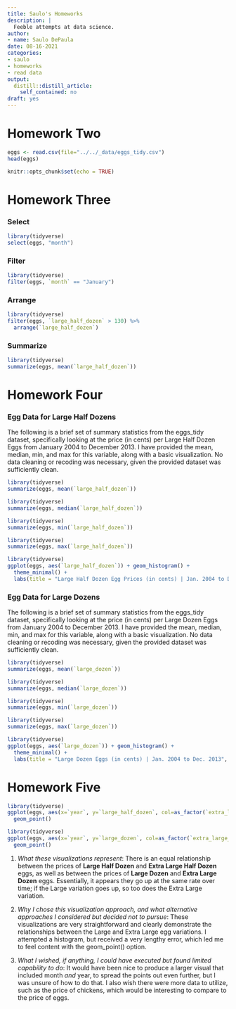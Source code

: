 ```yaml
---
title: Saulo's Homeworks
description: |
  Feeble attempts at data science.
author:
- name: Saulo DePaula
date: 08-16-2021
categories:
- saulo
- homeworks
- read data
output:
  distill::distill_article:
    self_contained: no
draft: yes
---
```

# Homework Two

```r
eggs <- read.csv(file="../../_data/eggs_tidy.csv")
head(eggs)
```

```r
knitr::opts_chunk$set(echo = TRUE)
```

# Homework Three

### Select
```r
library(tidyverse)
select(eggs, "month")
```

### Filter
```r
library(tidyverse)
filter(eggs, `month` == "January")
```

### Arrange
```r
library(tidyverse)
filter(eggs, `large_half_dozen` > 130) %>%
  arrange(`large_half_dozen`)
```

### Summarize
```r
library(tidyverse)
summarize(eggs, mean(`large_half_dozen`))
```

# Homework Four

### Egg Data for Large Half Dozens
The following is a brief set of summary statistics from the eggs_tidy dataset, specifically looking at the price (in cents) per Large Half Dozen Eggs from January 2004 to December 2013. I have provided the mean, median, min, and max for this variable, along with a basic visualization. No data cleaning or recoding was necessary, given the provided dataset was sufficiently clean. 

```r
library(tidyverse)
summarize(eggs, mean(`large_half_dozen`))
```

```r
library(tidyverse)
summarize(eggs, median(`large_half_dozen`))
```

```R
library(tidyverse)
summarize(eggs, min(`large_half_dozen`))
```

```R
library(tidyverse)
summarize(eggs, max(`large_half_dozen`))
```

```R
library(tidyverse)
ggplot(eggs, aes(`large_half_dozen`)) + geom_histogram() +
  theme_minimal() +
  labs(title = "Large Half Dozen Egg Prices (in cents) | Jan. 2004 to Dec. 2013", y = "Count of Occurances", x= "Count of Eggs")
```

### Egg Data for Large Dozens
The following is a brief set of summary statistics from the eggs_tidy dataset, specifically looking at the price (in cents) per Large Dozen Eggs from January 2004 to December 2013. I have provided the mean, median, min, and max for this variable, along with a basic visualization. No data cleaning or recoding was necessary, given the provided dataset was sufficiently clean. 

```r
library(tidyverse)
summarize(eggs, mean(`large_dozen`))
```

```r
library(tidyverse)
summarize(eggs, median(`large_dozen`))
```

```R
library(tidyverse)
summarize(eggs, min(`large_dozen`))
```

```R
library(tidyverse)
summarize(eggs, max(`large_dozen`))
```

```R
library(tidyverse)
ggplot(eggs, aes(`large_dozen`)) + geom_histogram() +
  theme_minimal() +
  labs(title = "Large Dozen Eggs (in cents) | Jan. 2004 to Dec. 2013", y = "Count of Occurances", x= "Count of Eggs")
```

# Homework Five

```R
library(tidyverse)
ggplot(eggs, aes(x=`year`, y=`large_half_dozen`, col=as_factor(`extra_large_half_dozen`))) + 
  geom_point()
```

```R
library(tidyverse)
ggplot(eggs, aes(x=`year`, y=`large_dozen`, col=as_factor(`extra_large_dozen`))) + 
  geom_point()
```

1. *What these visualizations represent*: 
There is an equal relationship between the prices of **Large Half Dozen** and **Extra Large Half Dozen** eggs, as well as between the prices of **Large Dozen** and **Extra Large Dozen** eggs. Essentially, it appears they go up at the same rate over time; if the Large variation goes up, so too does the Extra Large variation.

2. *Why I chose this visualization approach, and what alternative approaches I considered but decided not to pursue*: 
These visualizations are very straightforward and clearly demonstrate the relationships between the Large and Extra Large egg variations. I attempted a histogram, but received a very lengthy error, which led me to feel content with the geom_point() option.

3. *What I wished, if anything, I could have executed but found limited capability to do*:
It would have been nice to produce a larger visual that included month *and* year, to spread the points out even further, but I was unsure of how to do that. I also wish there were more data to utilize, such as the price of chickens, which would be interesting to compare to the price of eggs.
